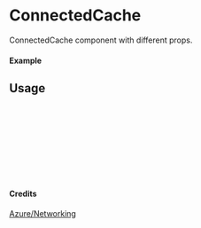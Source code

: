 
<Meta of={ConnectedCache} title="Azure/Networking/ConnectedCache" />

# ConnectedCache

ConnectedCache component with different props.

#### Example

<Canvas of={ConnectedCache.Primary} />

## Usage

```ts
import { ConnectedCache } from "yadl-ui";

const Example = () => {
  return (
      <ConnectedCache />
  );
};

export default Example;
```

#### Credits
[Azure/Networking](https://learn.microsoft.com/en-us/azure/architecture/icons/)
